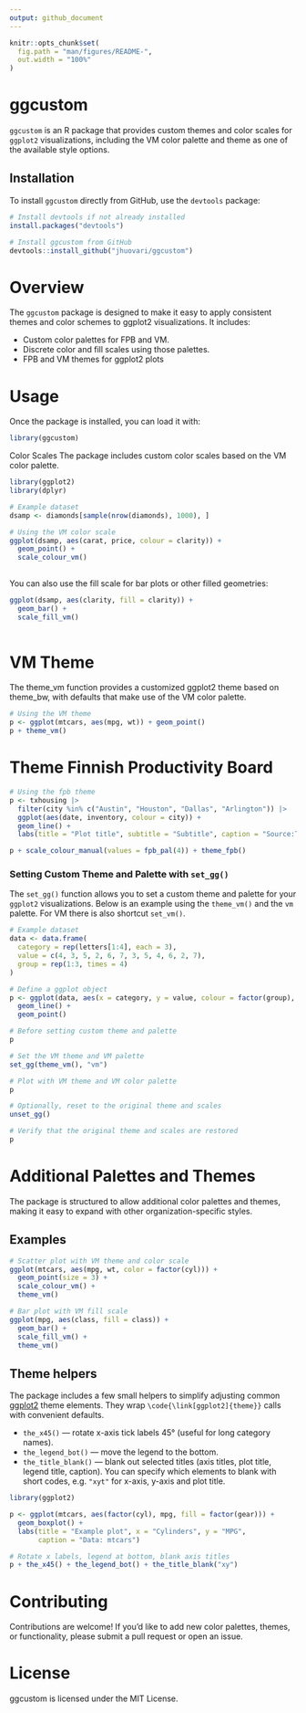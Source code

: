 ```yaml
---
output: github_document
---
```


```r

knitr::opts_chunk$set(
  fig.path = "man/figures/README-",
  out.width = "100%"
)

```


# ggcustom

`ggcustom` is an R package that provides custom themes and color scales for `ggplot2` visualizations, including the VM color palette and theme as one of the available style options.

## Installation

To install `ggcustom` directly from GitHub, use the `devtools` package:

```r
# Install devtools if not already installed
install.packages("devtools")

# Install ggcustom from GitHub
devtools::install_github("jhuovari/ggcustom")

```

#  Overview

The `ggcustom` package is designed to make it easy to apply consistent themes and color schemes to ggplot2 visualizations. It includes:

- Custom color palettes for FPB and VM.
- Discrete color and fill scales using those palettes.
- FPB and VM themes for ggplot2 plots

#  Usage

Once the package is installed, you can load it with:

```r

library(ggcustom)

```

Color Scales
The package includes custom color scales based on the VM color palette.

```r

library(ggplot2)
library(dplyr)

# Example dataset
dsamp <- diamonds[sample(nrow(diamonds), 1000), ]

# Using the VM color scale
ggplot(dsamp, aes(carat, price, colour = clarity)) +
  geom_point() +
  scale_colour_vm()
  
```

You can also use the fill scale for bar plots or other filled geometries:

```r

ggplot(dsamp, aes(clarity, fill = clarity)) +
  geom_bar() +
  scale_fill_vm()
  
```

# VM Theme

The theme_vm function provides a customized ggplot2 theme based on theme_bw, with defaults that make use of the VM color palette.

```r

# Using the VM theme
p <- ggplot(mtcars, aes(mpg, wt)) + geom_point()
p + theme_vm()

```

# Theme Finnish Productivity Board

```r

# Using the fpb theme
p <- txhousing |> 
  filter(city %in% c("Austin", "Houston", "Dallas", "Arlington")) |> 
  ggplot(aes(date, inventory, colour = city)) +
  geom_line() +
  labs(title = "Plot title", subtitle = "Subtitle", caption = "Source:TAMU real estate center")

p + scale_colour_manual(values = fpb_pal(4)) + theme_fpb()

```


### Setting Custom Theme and Palette with `set_gg()`

The `set_gg()` function allows you to set a custom theme and palette for your `ggplot2` visualizations. Below is an example using the `theme_vm()` and the `vm` palette. For VM there is also shortcut `set_vm()`.

```r


# Example dataset
data <- data.frame(
  category = rep(letters[1:4], each = 3),
  value = c(4, 3, 5, 2, 6, 7, 3, 5, 4, 6, 2, 7),
  group = rep(1:3, times = 4)
)

# Define a ggplot object
p <- ggplot(data, aes(x = category, y = value, colour = factor(group), group = group)) +
  geom_line() +
  geom_point()

# Before setting custom theme and palette
p

# Set the VM theme and VM palette
set_gg(theme_vm(), "vm")

# Plot with VM theme and VM color palette
p

# Optionally, reset to the original theme and scales
unset_gg()

# Verify that the original theme and scales are restored
p
```

# Additional Palettes and Themes

The package is structured to allow additional color palettes and themes, making it easy to expand with other organization-specific styles.

## Examples

```r
# Scatter plot with VM theme and color scale
ggplot(mtcars, aes(mpg, wt, color = factor(cyl))) +
  geom_point(size = 3) +
  scale_colour_vm() +
  theme_vm()
```


```r
# Bar plot with VM fill scale
ggplot(mpg, aes(class, fill = class)) +
  geom_bar() +
  scale_fill_vm() +
  theme_vm()

```


## Theme helpers

The package includes a few small helpers to simplify adjusting common
[ggplot2](https://ggplot2.tidyverse.org) theme elements. They wrap
`\code{\link[ggplot2]{theme}}` calls with convenient defaults.

- `the_x45()` — rotate x-axis tick labels 45° (useful for long category names).
- `the_legend_bot()` — move the legend to the bottom.
- `the_title_blank()` — blank out selected titles (axis titles, plot title,
  legend title, caption). You can specify which elements to blank with short
  codes, e.g. `"xyt"` for x-axis, y-axis and plot title.

```r
library(ggplot2)

p <- ggplot(mtcars, aes(factor(cyl), mpg, fill = factor(gear))) +
  geom_boxplot() +
  labs(title = "Example plot", x = "Cylinders", y = "MPG",
       caption = "Data: mtcars")

# Rotate x labels, legend at bottom, blank axis titles
p + the_x45() + the_legend_bot() + the_title_blank("xy")

```

# Contributing

Contributions are welcome! If you’d like to add new color palettes, themes, or functionality, please submit a pull request or open an issue.

# License

ggcustom is licensed under the MIT License.
